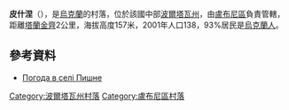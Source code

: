 {{coord|50|2|58|N|32|50|32|E|scale:100000_region:UA|display=title}}

'''皮什涅'''（{{lang-uk|Пишне}}），是[[烏克蘭|烏克蘭]]的村落，位於該國中部[[波爾塔瓦州|波爾塔瓦州]]，由[[盧布尼區|盧布尼區]]負責管轄，距離[[塔蘭金齊|塔蘭金齊]]2公里，海拔高度157米，2001年人口138，93%居民是[[烏克蘭人|烏克蘭人]]。

==參考資料==
* [http://weather.in.ua/ua/poltavskaja/20434 Погода в селі Пишне] {{Wayback|url=http://weather.in.ua/ua/poltavskaja/20434 |date=20160305075857 }}

{{DEFAULTSORT:Пишне}}
[[Category:波爾塔瓦州村落|Category:波爾塔瓦州村落]]
[[Category:盧布尼區村落|Category:盧布尼區村落]]


{{Poltava-geo-stub}}